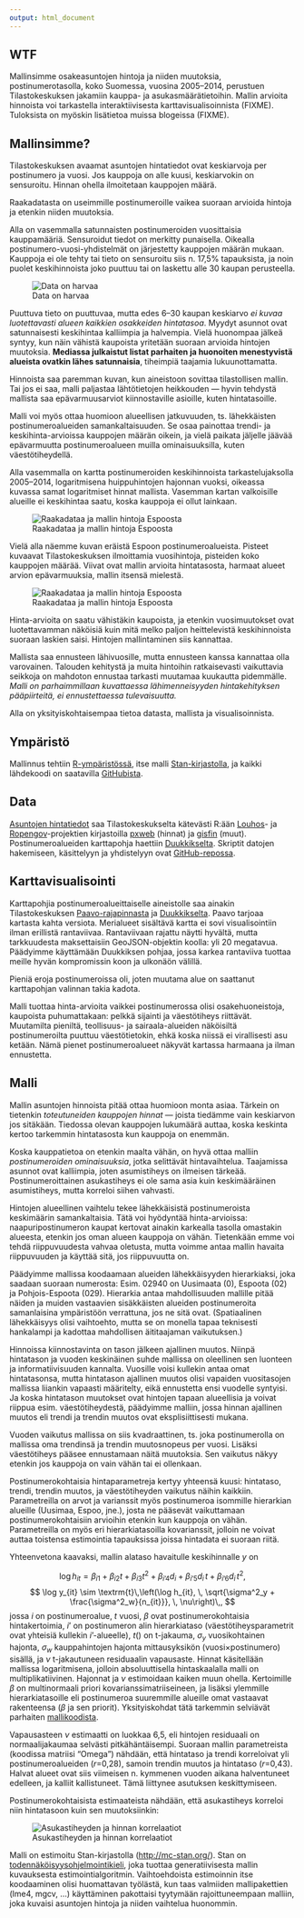 ```yaml
---
output: html_document
---
```

## WTF

Mallinsimme osakeasuntojen hintoja ja niiden muutoksia, postinumerotasolla, koko Suomessa, vuosina 2005–2014, perustuen Tilastokeskuksen jakamiin kauppa- ja asukasmäärätietoihin. Mallin arvioita hinnoista voi tarkastella interaktiivisesta karttavisualisoinnista (FIXME). Tuloksista on myöskin lisätietoa muissa blogeissa (FIXME).

## Mallinsimme?

Tilastokeskuksen avaamat asuntojen hintatiedot ovat keskiarvoja per postinumero ja vuosi. Jos kauppoja on alle kuusi, keskiarvokin on sensuroitu. Hinnan ohella ilmoitetaan kauppojen määrä. 

Raakadatasta on useimmille postinumeroille vaikea suoraan arvioida hintoja ja etenkin niiden muutoksia.

Alla on vasemmalla satunnaisten postinumeroiden vuosittaisia kauppamääriä. Sensuroidut tiedot on merkitty punaisella. Oikealla postinumero-vuosi-yhdistelmät on järjestetty kauppojen määrän mukaan. Kauppoja ei ole tehty tai tieto on sensuroitu siis n. 17,5% tapauksista, ja noin puolet keskihinnoista joko puuttuu tai on laskettu alle 30 kaupan perusteella. 


![Data on harvaa](figs/harvuus.png)

Puuttuva tieto on puuttuvaa, mutta edes 6--30 kaupan keskiarvo _ei kuvaa luotettavasti alueen kaikkien osakkeiden hintatasoa_. Myydyt asunnot ovat satunnaisesti keskihintaa kalliimpia ja halvempia. Vielä huonompaa jälkeä syntyy, kun näin vähistä kaupoista yritetään suoraan arvioida hintojen muutoksia. __Mediassa julkaistut listat parhaiten ja huonoiten menestyvistä alueista ovatkin lähes satunnaisia__, tiheimpiä taajamia lukuunottamatta. 


Hinnoista saa paremman kuvan, kun aineistoon sovittaa tilastollisen mallin. Tai jos ei saa, malli paljastaa lähtötietojen heikkouden --- hyvin tehdystä mallista saa epävarmuusarviot kiinnostaville asioille, kuten hintatasoille.


Malli voi myös ottaa huomioon alueellisen jatkuvuuden, ts. lähekkäisten postinumeroalueiden samankaltaisuuden. Se osaa painottaa trendi- ja keskihinta-arvioissa kauppojen määrän oikein, ja vielä paikata jäljelle jäävää epävarmuutta postinumeroalueen muilla ominaisuuksilla, kuten väestötiheydellä. 

Alla vasemmalla on kartta postinumeroiden keskihinnoista tarkastelujaksolla 2005--2014, logaritmisena huippuhintojen hajonnan vuoksi, oikeassa kuvassa samat logaritmiset hinnat mallista. Vasemman kartan valkoisille alueille ei keskihintaa saatu, koska kauppoja ei ollut lainkaan. 

![Raakadataa ja mallin hintoja Espoosta](figs/raw-vs-model.png)

Vielä alla näemme kuvan eräistä Espoon postinumeroalueista. Pisteet kuvaavat Tilastokeskuksen ilmoittamia vuosihintoja, pisteiden koko kauppojen määrää. Viivat ovat mallin arvioita hintatasosta, harmaat alueet arvion epävarmuuksia, mallin itsensä mielestä.

![Raakadataa ja mallin hintoja Espoosta](figs/espoota.png)

Hinta-arvioita on saatu vähistäkin kaupoista, ja etenkin vuosimuutokset ovat luotettavamman näköisiä kuin mitä melko paljon heittelevistä keskihinnoista suoraan laskien saisi. Hintojen mallintaminen siis kannattaa.

Mallista saa ennusteen lähivuosille, mutta ennusteen kanssa kannattaa olla varovainen. Talouden kehitystä ja muita hintoihin ratkaisevasti vaikuttavia seikkoja on mahdoton ennustaa tarkasti muutamaa kuukautta pidemmälle. _Malli on parhaimmillaan kuvattaessa lähimenneisyyden hintakehityksen pääpiirteitä, ei ennustettaessa tulevaisuutta._ 

Alla on yksityiskohtaisempaa tietoa datasta, mallista ja visualisoinnista. 

## Ympäristö

Mallinnus tehtiin [R-ympäristössä](http://www.r-project.org), itse malli [Stan-kirjastolla](http://mc-stan.org), ja kaikki lähdekoodi on saatavilla [GitHubista](https://github.com/reaktor/Neliohinnat).

## Data

[Asuntojen hintatiedot](http://www.stat.fi/til/ashi/index.html) saa Tilastokeskukselta kätevästi R:ään [Louhos](http://louhos.github.io/)- ja [Ropengov](http://ropengov.github.io/)-projektien kirjastoilla [pxweb](http://cran.r-project.org/web/packages/pxweb/index.html) (hinnat) ja [gisfin](https://github.com/ropengov/gisfin) (muut). Postinumeroalueiden karttapohja haettiin [Duukkikselta](http://www.palomaki.info/apps/pnro/). Skriptit datojen hakemiseen, käsittelyyn ja yhdistelyyn ovat [GitHub-repossa](https://github.com/reaktor/Neliohinnat).

## Karttavisualisointi

Karttapohjia postinumeroalueittaiselle aineistolle saa ainakin Tilastokeskuksen [Paavo-rajapinnasta](http://www.stat.fi/tup/rajapintapalvelut/paavo.html) ja [Duukkikselta](http://www.palomaki.info/apps/pnro/). Paavo tarjoaa kartasta kahta versiota. Merialueet sisältävä kartta ei sovi visualisointiin ilman erillistä rantaviivaa. Rantaviivaan rajattu näytti hyvältä, mutta tarkkuudesta maksettaisiin GeoJSON-objektin koolla: yli 20 megatavua. Päädyimme käyttämään Duukkiksen pohjaa, jossa karkea rantaviiva tuottaa meille hyvän kompromissin koon ja ulkonäön välillä. 

Pieniä eroja postinumeroissa oli, joten muutama alue on saattanut karttapohjan valinnan takia kadota. 

Malli tuottaa hinta-arvioita vaikkei postinumerossa olisi osakehuoneistoja, kaupoista puhumattakaan: pelkkä sijainti ja väestötiheys riittävät. Muutamilta pieniltä, teollisuus- ja sairaala-alueiden näköisiltä postinumeroilta puuttuu väestötietokin, ehkä koska niissä ei virallisesti asu ketään. Nämä pienet postinumeroalueet näkyvät kartassa harmaana ja ilman ennustetta. 

## Malli

Mallin asuntojen hinnoista pitää ottaa huomioon monta asiaa. Tärkein on tietenkin *toteutuneiden kauppojen hinnat* — joista tiedämme vain keskiarvon jos sitäkään. Tiedossa olevan kauppojen lukumäärä auttaa, koska keskinta kertoo tarkemmin hintatasosta kun kauppoja on enemmän.

Koska kauppatietoa on etenkin maalta vähän, on hyvä ottaa malliin *postinumeroiden ominaisuuksia*, jotka selittävät hintavaihtelua. Taajamissa asunnot ovat kalliimpia, joten asumistiheys on ilmeisen tärkeää. Postinumeroittainen asukastiheys ei ole sama asia kuin keskimääräinen asumistiheys, mutta korreloi siihen vahvasti.

Hintojen alueellinen vaihtelu tekee lähekkäisistä postinumeroista keskimäärin samankaltaisia. Tätä voi hyödyntää hinta-arvioissa: naapuripostinumeron kaupat kertovat ainakin karkealla tasolla omastakin alueesta, etenkin jos oman alueen kauppoja on vähän. Tietenkään emme voi tehdä riippuvuudesta vahvaa oletusta, mutta voimme antaa mallin havaita riippuvuuden ja käyttää sitä, jos riippuvuutta on.

Päädyimme mallissa koodaamaan alueiden lähekkäisyyden hierarkiaksi, joka saadaan suoraan numerosta: Esim. 02940 on Uusimaata (0), Espoota (02) ja Pohjois-Espoota (029). Hierarkia antaa mahdollisuuden mallille pitää näiden ja muiden vastaavien sisäkkäisten alueiden postinumeroita samanlaisina ympäristöön verrattuna, jos ne sitä ovat. (Spatiaalinen lähekkäisyys olisi vaihtoehto, mutta se on monella tapaa teknisesti hankalampi ja kadottaa mahdollisen äititaajaman vaikutuksen.)

Hinnoissa kiinnostavinta on tason jälkeen ajallinen muutos. Niinpä hintatason ja vuoden keskinäinen suhde mallissa on oleellinen sen luonteen ja informatiivisuuden kannalta. Vuosille voisi kullekin antaa omat hintatasonsa, mutta hintatason ajallinen muutos olisi vapaiden vuositasojen mallissa liiankin vapaasti määritelty, eikä ennustetta ensi vuodelle syntyisi. Ja koska hintatason muutokset ovat hintojen tapaan alueellisia ja voivat riippua esim. väestötiheydestä, päädyimme malliin, jossa hinnan ajallinen muutos eli trendi ja trendin muutos ovat eksplisiittisesti mukana. 

Vuoden vaikutus mallissa on siis kvadraattinen, ts. joka postinumerolla on mallissa oma trendinsä ja trendin muutosnopeus per vuosi. Lisäksi väestötiheys pääsee ennustamaan näitä muutoksia. Sen vaikutus näkyy etenkin jos kauppoja on vain vähän tai ei ollenkaan. 

Postinumerokohtaisia hintaparametreja kertyy yhteensä kuusi: hintataso, trendi, trendin muutos, ja väestötiheyden vaikutus näihin kaikkiin. Parametreilla on arvot ja varianssit myös postinumeroa isommille hierarkian alueille (Uusimaa, Espoo, jne.), josta ne pääsevät vaikuttamaan postinumerokohtaisiin arvioihin etenkin kun kauppoja on vähän. Parametreilla on myös eri hierarkiatasoilla kovarianssit, jolloin ne voivat auttaa toistensa estimointia tapauksissa joissa hintadata ei suoraan riitä. 

Yhteenvetona kaavaksi, mallin alataso havaitulle keskihinnalle $y$ on 

$$
\log h_{it} = 
       \beta_{i1} + \beta_{i2} t + \beta_{i3} t^2 + \beta_{i’4}d_i + \beta_{i’5}d_i\,t + \beta_{i’6}d_i\,t^2, 
$$
$$
\log y_{it} \sim 
\textrm{t}\,\left(\log h_{it}, \, \sqrt{\sigma^2_y + \frac{\sigma^2_w}{n_{it}}}, \, \nu\right)\,,
$$
jossa $i$ on postinumeroalue, $t$ vuosi, $\beta$ ovat postinumerokohtaisia hintakertoimia, $i’$ on postinumeron alin hierarkiataso (väestötiheysparametrit ovat yhteisiä kullekin $i’$-alueelle), $t()$ on t-jakauma, $\sigma_y$ vuosikohtainen hajonta, $\sigma_w$ kauppahintojen hajonta mittausyksikön (vuosi$\times$postinumero) sisällä, ja $\nu$ t-jakautuneen residuaalin vapausaste. Hinnat käsitellään mallissa logaritmisena, jolloin absoluuttisella hintaskaalalla malli on multiplikatiivinen. Hajonnat ja $\nu$ estimoidaan kaiken muun ohella. Kertoimille $\beta$ on multinormaali priori kovarianssimatriiseineen, ja lisäksi ylemmille hierarkiatasoille eli postinumeroa suuremmille alueille omat vastaavat rakenteensa ($\beta$ ja sen priorit). Yksityiskohdat tätä tarkemmin selviävät parhaiten [mallikoodista](https://github.com/reaktor/Neliohinnat/blob/master/source/m4.stan). 

Vapausasteen $\nu$ estimaatti on luokkaa 6,5, eli hintojen residuaali on normaalijakaumaa selvästi pitkähäntäisempi. Suoraan mallin parametreista (koodissa matriisi "Omega") nähdään, että hintataso ja trendi korreloivat yli postinumeroalueiden ($r$=0,28), samoin trendin muutos ja hintataso ($r$=0,43). Halvat alueet ovat siis viimeisen n. kymmenen vuoden aikana halventuneet edelleen, ja kalliit kallistuneet. Tämä liittynee asutuksen keskittymiseen. 

Postinumerokohtaisista estimaateista nähdään, että asukastiheys korreloi niin hintatasoon kuin sen muutoksiinkin:

![Asukastiheyden ja hinnan korrelaatiot](figs/tiheys-korrelaatiot.png)


Malli on estimoitu Stan-kirjastolla ([http://mc-stan.org/](http://mc-stan.org/)). Stan on [todennäköisyysohjelmointikieli](https://louhos.wordpress.com/2014/01/29/stan-kj/), joka tuottaa generatiivisesta mallin kuvauksesta estimointialgoritmin. Vaihtoehdoista estimoinnin itse koodaaminen olisi huomattavan työlästä, kun taas valmiiden mallipakettien (lme4, mgcv, …) käyttäminen pakottaisi tyytymään rajoittuneempaan malliin, joka kuvaisi asuntojen hintoja ja niiden vaihtelua huonommin. 

